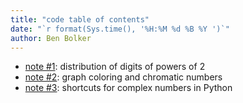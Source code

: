 ```yaml
---
title: "code table of contents"
date: "`r format(Sys.time(), '%H:%M %d %B %Y ')`"
author: Ben Bolker
---
```


* [note #1](r1_digits.html): distribution of digits of powers of 2
* [note #2](r2_graph_chrom.html): graph coloring and chromatic numbers
* [note #3](r3_sqrtminusone.html): shortcuts for complex numbers in Python

